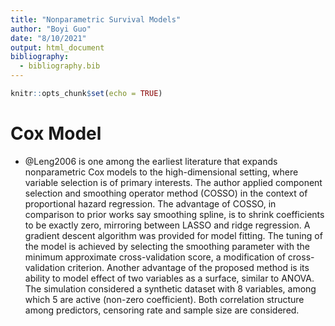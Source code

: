 ```yaml
---
title: "Nonparametric Survival Models"
author: "Boyi Guo"
date: "8/10/2021"
output: html_document
bibliography:
  - bibliography.bib
---
```


```r
knitr::opts_chunk$set(echo = TRUE)
```

# Cox Model
- @Leng2006 is one among the earliest literature that expands nonparametric Cox models to the high-dimensional setting, where variable selection is of primary interests. The author applied component selection and smoothing operator method (COSSO) in the context of proportional hazard regression. The advantage of COSSO, in comparison to prior works say smoothing spline, is to shrink coefficients to be exactly zero, mirroring between LASSO and ridge regression. A gradient descent algorithm was provided for model fitting. The tuning of the model is achieved by selecting the smoothing parameter with the minimum approximate cross-validation score, a modification of cross-validation criterion. Another advantage of the proposed method is its ability to model effect of two variables as a surface, similar to ANOVA. The simulation considered a synthetic dataset with 8 variables, among which 5 are active (non-zero coefficient). Both correlation structure among predictors, censoring rate and sample size are considered.
